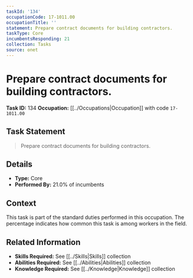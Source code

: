 ```yaml
---
taskId: '134'
occupationCode: 17-1011.00
occupationTitle: ''
statement: Prepare contract documents for building contractors.
taskType: Core
incumbentsResponding: 21
collection: Tasks
source: onet
---
```

# Prepare contract documents for building contractors.

**Task ID:** 134
**Occupation:** [[../Occupations|Occupation]] with code `17-1011.00`

## Task Statement

> Prepare contract documents for building contractors.

## Details

- **Type:** Core
- **Performed By:** 21.0% of incumbents

## Context

This task is part of the standard duties performed in this occupation. The percentage indicates how common this task is among workers in the field.

## Related Information

- **Skills Required:** See [[../Skills|Skills]] collection
- **Abilities Required:** See [[../Abilities|Abilities]] collection
- **Knowledge Required:** See [[../Knowledge|Knowledge]] collection

